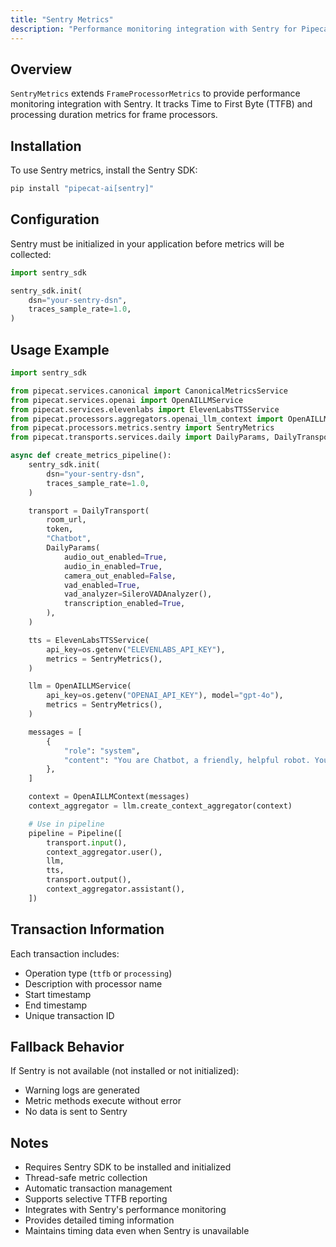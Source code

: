 ```yaml
---
title: "Sentry Metrics"
description: "Performance monitoring integration with Sentry for Pipecat frame processors"
---
```


## Overview

`SentryMetrics` extends `FrameProcessorMetrics` to provide performance monitoring integration with Sentry. It tracks Time to First Byte (TTFB) and processing duration metrics for frame processors.

## Installation

To use Sentry metrics, install the Sentry SDK:

```bash
pip install "pipecat-ai[sentry]"
```

## Configuration

Sentry must be initialized in your application before metrics will be collected:

```python
import sentry_sdk

sentry_sdk.init(
    dsn="your-sentry-dsn",
    traces_sample_rate=1.0,
)
```

## Usage Example

```python
import sentry_sdk

from pipecat.services.canonical import CanonicalMetricsService
from pipecat.services.openai import OpenAILLMService
from pipecat.services.elevenlabs import ElevenLabsTTSService
from pipecat.processors.aggregators.openai_llm_context import OpenAILLMContext
from pipecat.processors.metrics.sentry import SentryMetrics
from pipecat.transports.services.daily import DailyParams, DailyTransport

async def create_metrics_pipeline():
    sentry_sdk.init(
        dsn="your-sentry-dsn",
        traces_sample_rate=1.0,
    )

    transport = DailyTransport(
        room_url,
        token,
        "Chatbot",
        DailyParams(
            audio_out_enabled=True,
            audio_in_enabled=True,
            camera_out_enabled=False,
            vad_enabled=True,
            vad_analyzer=SileroVADAnalyzer(),
            transcription_enabled=True,
        ),
    )

    tts = ElevenLabsTTSService(
        api_key=os.getenv("ELEVENLABS_API_KEY"),
        metrics = SentryMetrics(),
    )

    llm = OpenAILLMService(
        api_key=os.getenv("OPENAI_API_KEY"), model="gpt-4o"),
        metrics = SentryMetrics(),
    )

    messages = [
        {
            "role": "system",
            "content": "You are Chatbot, a friendly, helpful robot. Your goal is to demonstrate your capabilities in a succinct way. Your output will be converted to audio so don't include special characters in your answers. Respond to what the user said in a creative and helpful way, but keep your responses brief. Start by introducing yourself. Keep all your responses to 12 words or fewer.",
        },
    ]

    context = OpenAILLMContext(messages)
    context_aggregator = llm.create_context_aggregator(context)

    # Use in pipeline
    pipeline = Pipeline([
        transport.input(),
        context_aggregator.user(),
        llm,
        tts,
        transport.output(),
        context_aggregator.assistant(),
    ])
```

## Transaction Information

Each transaction includes:

- Operation type (`ttfb` or `processing`)
- Description with processor name
- Start timestamp
- End timestamp
- Unique transaction ID

## Fallback Behavior

If Sentry is not available (not installed or not initialized):

- Warning logs are generated
- Metric methods execute without error
- No data is sent to Sentry

## Notes

- Requires Sentry SDK to be installed and initialized
- Thread-safe metric collection
- Automatic transaction management
- Supports selective TTFB reporting
- Integrates with Sentry's performance monitoring
- Provides detailed timing information
- Maintains timing data even when Sentry is unavailable

